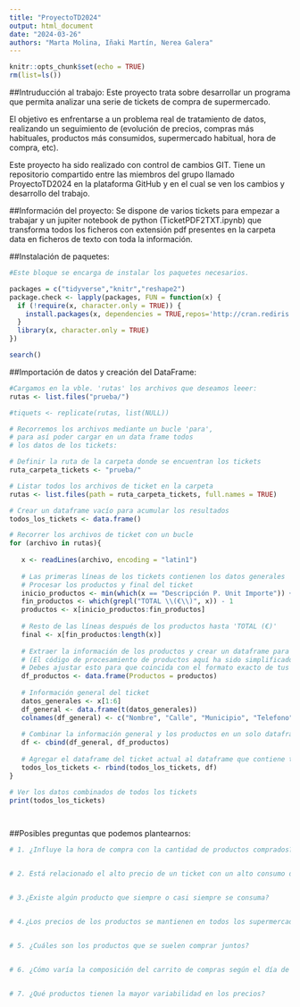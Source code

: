 ```yaml
---
title: "ProyectoTD2024"
output: html_document
date: "2024-03-26"
authors: "Marta Molina, Iñaki Martín, Nerea Galera"
---
```


```r
knitr::opts_chunk$set(echo = TRUE)
rm(list=ls())
```

##Intruducción al trabajo:
Este proyecto trata sobre desarrollar un programa que permita analizar una serie de tickets de compra de supermercado.

El objetivo es enfrentarse a un problema real de tratamiento de datos, realizando un seguimiento de (evolución de precios, compras más habituales, productos más consumidos, supermercado habitual, hora de compra, etc).

Este proyecto ha sido realizado con control de cambios GIT. Tiene un repositorio compartido entre las miembros del grupo llamado ProyectoTD2024 en la plataforma GitHub y en el cual se ven los cambios y desarrollo del trabajo.

##Información del proyecto:
Se dispone de varios tickets para empezar a trabajar y un jupiter notebook de python (TicketPDF2TXT.ipynb) que transforma todos los ficheros con extensión pdf presentes en la carpeta data en ficheros de texto con toda la información.

##Instalación de paquetes:
```r
#Este bloque se encarga de instalar los paquetes necesarios.

packages = c("tidyverse","knitr","reshape2")
package.check <- lapply(packages, FUN = function(x) {
  if (!require(x, character.only = TRUE)) {
    install.packages(x, dependencies = TRUE,repos='http://cran.rediris.es')
  }
  library(x, character.only = TRUE)
})

search()
```
##Importación de datos y creación del DataFrame:
```r
#Cargamos en la vble. 'rutas' los archivos que deseamos leeer:
rutas <- list.files("prueba/")

#tiquets <- replicate(rutas, list(NULL))
```

```r
# Recorremos los archivos mediante un bucle 'para',
# para así poder cargar en un data frame todos
# los datos de los tickets:

# Definir la ruta de la carpeta donde se encuentran los tickets
ruta_carpeta_tickets <- "prueba/"

# Listar todos los archivos de ticket en la carpeta
rutas <- list.files(path = ruta_carpeta_tickets, full.names = TRUE)

# Crear un dataframe vacío para acumular los resultados
todos_los_tickets <- data.frame()

# Recorrer los archivos de ticket con un bucle
for (archivo in rutas){
  
   x <- readLines(archivo, encoding = "latin1")
   
   # Las primeras líneas de los tickets contienen los datos generales
   # Procesar los productos y final del ticket
   inicio_productos <- min(which(x == "Descripción P. Unit Importe")) + 1
   fin_productos <- which(grepl("TOTAL \\(€\\)", x)) - 1
   productos <- x[inicio_productos:fin_productos]
   
   # Resto de las líneas después de los productos hasta 'TOTAL (€)'
   final <- x[fin_productos:length(x)]
   
   # Extraer la información de los productos y crear un dataframe para ellos
   # (El código de procesamiento de productos aquí ha sido simplificado)
   # Debes ajustar esto para que coincida con el formato exacto de tus tickets
   df_productos <- data.frame(Productos = productos)
   
   # Información general del ticket
   datos_generales <- x[1:6]
   df_general <- data.frame(t(datos_generales))
   colnames(df_general) <- c("Nombre", "Calle", "Municipio", "Telefono", "Fecha", "Factura_simpl")
   
   # Combinar la información general y los productos en un solo dataframe
   df <- cbind(df_general, df_productos)
   
   # Agregar el dataframe del ticket actual al dataframe que contiene todos los tickets
   todos_los_tickets <- rbind(todos_los_tickets, df)
}

# Ver los datos combinados de todos los tickets
print(todos_los_tickets)

  
```

##Posibles preguntas que podemos plantearnos:
```r
# 1. ¿Influye la hora de compra con la cantidad de productos comprados?, y por consiguiente, ¿influye en el precio total?


# 2. Está relacionado el alto precio de un ticket con un alto consumo de frutas y verduras?¿Y de otro tipo de productos?


# 3.¿Existe algún producto que siempre o casi siempre se consuma?


# 4.¿Los precios de los productos se mantienen en todos los supermercados?


# 5. ¿Cuáles son los productos que se suelen comprar juntos?


# 6. ¿Cómo varía la composición del carrito de compras según el día de la semana?


# 7. ¿Qué productos tienen la mayor variabilidad en los precios?
```


